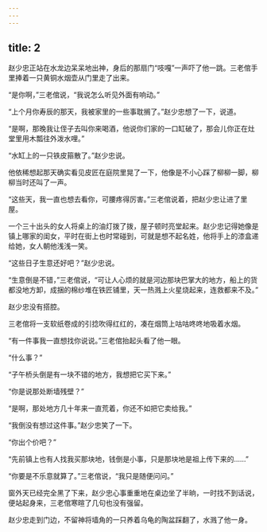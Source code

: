 ```yaml
---
---
---
```

title: 2
---



赵少忠正站在水龙边呆呆地出神，身后的那扇门“吱嘎”一声吓了他一跳。三老倌手里捧着一只黄铜水烟壶从门里走了出来。

“是你啊，”三老倌说，“我说怎么听见外面有响动。”

“上个月你寿辰的那天，我被家里的一些事耽搁了。”赵少忠想了一下，说道。

“是啊，那晚我让侄子去叫你来喝酒，他说你们家的一口缸破了，那会儿你正在灶堂里用木瓢往外泼水哩。”

“水缸上的一只铁皮箍散了。”赵少忠说。

他依稀想起那天确实看见皮匠在庭院里晃了一下，他像是不小心踩了柳柳一脚，柳柳当时还叫了一声。

“这些天，我一直也想去看你，可腰疼得厉害。”三老倌说着，把赵少忠让进了里屋。

一个三十出头的女人将桌上的油灯拨了拨，屋子顿时亮堂起来。赵少忠记得她像是镇上哪家的闺女，平时在街上也时常碰到，可就是想不起名姓，他将手上的漆盒递给她，女人朝他浅浅一笑。

“这些日子生意还好吧？”赵少忠说。

“生意倒是不错，”三老倌说，“可让人心烦的就是河边那块巴掌大的地方，船上的货都没地方卸，成捆的棉纱堆在铁匠铺里，天一热溅上火星烧起来，连救都来不及。”

赵少忠没有搭腔。

三老倌将一支软纸卷成的引捻吹得红红的，凑在烟筒上咕咕咚咚地吸着水烟。

“有一件事我一直想找你说说。”三老倌抬起头看了他一眼。

“什么事？”

“子午桥头倒是有一块不错的地方，我想把它买下来。”

“你是说那处断墙残壁？”

“是啊，那处地方几十年来一直荒着，你还不如把它卖给我。”

“我倒没有想过这件事。”赵少忠笑了一下。

“你出个价吧？”

“先前镇上也有人找我买那块地，钱倒是小事，只是那块地是祖上传下来的……”

“你要是不乐意就算了。”三老倌说，“我只是随便问问。”

窗外天已经完全黑了下来，赵少忠心事重重地在桌边坐了半晌，一时找不到话说，便站起身来，三老倌寒暄了几句也没有强留。

赵少忠走到门边，不留神将墙角的一只养着乌龟的陶盆踩翻了，水溅了他一身。